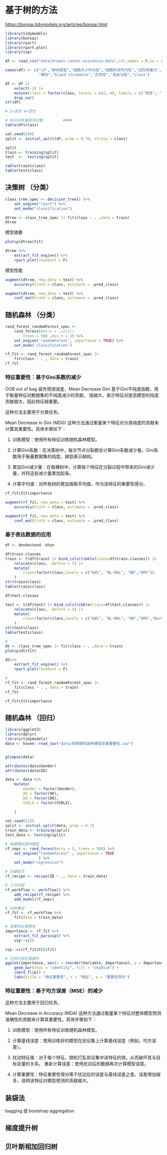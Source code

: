 # 基于树的方法

<https://bonsai.tidymodels.org/articles/bonsai.html>

```r
library(tidymodels)
library(bonsai)
library(rpart)
library(rpart.plot)
library(vip)
```

```r
df <- read_csv("data/breast-cancer-wisconsin.data",col_names = F,na = c("","NA","?"))

names(df) <- c("id","肿块厚度","细胞大小均匀性","细胞形状均匀性","边际附着力","单个上皮细胞大小",
               "裸核","bland_chromatin","正常核","有丝分裂","class")

df <- df |>
    select(-1) |>
    mutate(class = factor(class, levels = c(2, 4), labels = c("良性", "恶性"))) |>
    drop_na()
str(df)

```

```r
# 2=良性 4=恶性

# 拆分训练集和测试集         ####
table(df$class)

set.seed(100)
split <- initial_split(df, prop = 0.70, strata = class)

split
train <- training(split)
test  <-  testing(split)

table(train$class)
table(test$class)
```

## 决策树 （分类）

```r
class_tree_spec <- decision_tree() %>%
    set_engine("rpart") %>%
    set_mode("classification") 

dtree <- class_tree_spec |> fit(class ~ . ,data = train)
dtree
```

模型摘要

```r
plotcp(dtree$fit)

dtree %>%
    extract_fit_engine() %>%
    rpart.plot(roundint = F)
```

模型性能

```r
augment(dtree, new_data = test) %>%
    accuracy(truth = class, estimate = .pred_class)

augment(dtree, new_data = test) %>%
    conf_mat(truth = class, estimate = .pred_class)
```

## 随机森林 （分类）

```r
rand_forest_randomForest_spec <-
    rand_forest(#mtry = .cols(), 
        trees = 500 ,min_n = 1) %>%
    set_engine('randomForest', importance = TRUE) %>%
    set_mode('classification')

rf_fit <- rand_forest_randomForest_spec |> 
    fit(class ~ . , data = train)
rf_fit
```

### 特征重要性：基于Gini系数的减少

OOB out of bag 袋外预测误差，Mean Decrease Gini 基于Gini不纯度指数，用于衡量特征对数据集的不纯度减少的贡献。 值越大，表示特征对提高模型的纯度贡献越大，因此特征越重要。

这种方法主要用于分类任务。

Mean Decrease in Gini (MDG) 这种方法通过衡量某个特征对分类纯度的贡献来计算其重要性。具体步骤如下：

1.  训练模型：使用所有特征训练随机森林模型。

2.   计算Gini系数：在决策树中，每次节点分裂都会计算Gini系数减少量。Gini系数用于衡量数据集的纯度，越低表示越纯。

3.  累加Gini减少量：在每棵树中，计算每个特征在分裂过程中带来的Gini减少量，并将这些减少量累加起来。

4.  计算平均值：对所有树的累加值取平均值，作为该特征的重要性得分。

```r
rf_fit$fit$importance
```

```r

augment(rf_fit, new_data = test) %>%
    accuracy(truth = class, estimate = .pred_class)

augment(rf_fit, new_data = test) %>%
    conf_mat(truth = class, estimate = .pred_class)
```

### 基于表达数据的应用

```r
df <- dendextend::khan

df$train.classes
train <- t(df$train) |> bind_cols(tibble(class=df$train.classes)) |> 
    relocate(class, .before = 1) |> 
    mutate(
        class=factor(class,levels = c("EWS", "BL-NHL", "NB","RMS"))
    )
str(train$class)
table(train$class)
```

```r
df$test.classes

test <- t(df$test) |> bind_cols(tibble(class=df$test.classes)) |> 
    relocate(class, .before = 1) |> 
    mutate(
        class=factor(class,levels = c("EWS", "BL-NHL", "NB","RMS","Normal"))
    )
str(test$class)
table(test$class)
```

```r
#
dt <- class_tree_spec |> fit(class ~ . ,data = train)
plotcp(dt$fit)

dt%>%
    extract_fit_engine() %>%
    rpart.plot(roundint = F)
```

```r
#
rf_fit <- rand_forest_randomForest_spec |> 
    fit(class ~ . , data = train)
rf_fit

rf_fit$fit$importance
```

## 随机森林 （回归）

```r
library(ggplot2)
library(dplyr)
library(tidymodels)
data <- haven::read_sav("data/抑郁随机森林模型变量重要性.sav") 


glimpse(data)

attributes(data$Gender)
attributes(data$ZD)

data <- data %>% 
    mutate(
        Gender = factor(Gender),
        XK = factor(XK),
        DQ = factor(DQ),
        SYDLX = factor(SYDLX),
        
    )
```

```r
set.seed(123)
split <- initial_split(data, prop = 0.7)
train_data <- training(split)
test_data <- testing(split)

# 构建随机森林模型
rf_sepc <- rand_forest(mtry = 5, trees = 500) %>%
    set_engine("randomForest" , importance = TRUE
               ) %>%
    set_mode("regression")

# 创建配方
rf_recipe <- recipe(ZD ~ ., data = train_data)

# 工作流程
rf_workflow <- workflow() %>%
    add_recipe(rf_recipe) %>%
    add_model(rf_sepc)

# 训练模型
rf_fit <- rf_workflow %>%
    fit(data = train_data)

# 查看特征重要性
importance <- rf_fit %>%
    extract_fit_parsnip() %>%
    vip::vi()

vip::vi(rf_fit$fit$fit)

# 可视化特征重要性
ggplot(importance, aes(x = reorder(Variable, Importance), y = Importance)) + 
    geom_bar(stat = "identity", fill = "skyblue") +
    coord_flip() +
    labs(title = "特征重要性", x = "特征", y = "重要性得分")

```

### 特征重要性：基于均方误差（MSE）的减少

这种方法主要用于回归任务。

Mean Decrease in Accuracy (MDA) 这种方法通过衡量某个特征对整体模型预测准确性的贡献来计算其重要性。具体步骤如下：

1.  训练模型：使用所有特征训练随机森林模型。

2.  计算基线误差：使用训练好的模型在验证集上计算基线误差（例如，均方误差）。

3.  扰动特征值：对于每个特征，随机打乱验证集中该特征的值，从而破坏其与目标变量的关系。 重新计算误差：使用扰动后的数据再次计算模型误差。

4.  计算重要性：特征重要性得分等于扰动后的误差与基线误差之差。误差增加越多，说明该特征对模型预测的贡献越大。

## 装袋法

bagging 或 bootstrap aggregation

## 梯度提升树

## 贝叶斯相加回归树
